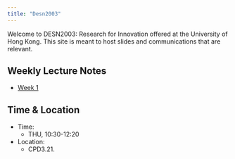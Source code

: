 ```yaml
---
title: "Desn2003"
---
```


Welcome to DESN2003: Research for Innovation offered at the University of Hong Kong. This site is meant to host slides and communications that are relevant.

## Weekly Lecture Notes
- [Week 1](DESN2003_L1.qmd)

## Time & Location

- Time: 
  - THU, 10:30-12:20
- Location: 
  - CPD3.21.